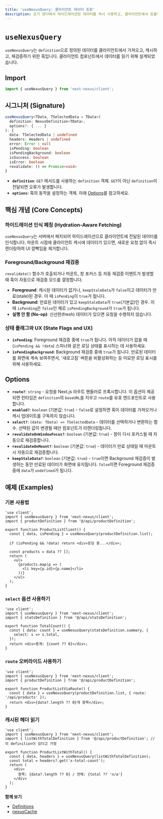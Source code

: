 ```yaml
---
title: 'useNexusQuery: 클라이언트 데이터 조회'
description: 초기 렌더에서 하이드레이션된 데이터를 즉시 사용하고, 클라이언트에서 효율적으로 재검증하는 방법을 useNexusQuery로 알아보세요.
---
```


# `useNexusQuery`

`useNexusQuery`는 `definition`으로 정의된 데이터를 클라이언트에서 가져오고, 캐시하고, 재검증하기 위한 훅입니다. 클라이언트 컴포넌트에서 데이터를 읽기 위해 설계되었습니다.

## Import

```ts path=null start=null
import { useNexusQuery } from 'next-nexus/client';
```

## 시그니처 (Signature)

```ts path=null start=null
useNexusQuery<TData, TSelectedData = TData>(
  definition: NexusDefinition<TData>,
  options?: { ... }
): {
  data: TSelectedData | undefined
  headers: Headers | undefined
  error: Error | null
  isPending: boolean
  isPendingBackground: boolean
  isSuccess: boolean
  isError: boolean
  revalidate: () => Promise<void>
}
```
- **`definition`**: `GET` 메서드를 사용하는 `definition` 객체. `GET`이 아닌 `definition`이 전달되면 오류가 발생합니다.
- **`options`**: 훅의 동작을 설정하는 객체. 아래 [Options](#options)를 참고하세요.

## 핵심 개념 (Core Concepts)

### 하이드레이션 인식 페칭 (Hydration-Aware Fetching)
`useNexusQuery`는 서버에서 페치되어 하이드레이션으로 클라이언트에 전달된 데이터를 인식합니다. 마운트 시점에 클라이언트 캐시에 데이터가 있으면, 새로운 요청 없이 즉시 렌더링하여 UI 깜빡임을 제거합니다.

### Foreground/Background 재검증
`revalidate()` 함수가 호출되거나 마운트, 창 포커스 등 자동 재검증 이벤트가 발생할 때 훅이 자동으로 재검증 모드를 결정합니다.
- **Foreground**: 캐시된 데이터가 없거나, `keepStaleData`가 `false`이고 데이터가 만료(stale)된 경우. 이 때 `isPending`이 `true`가 됩니다.
- **Background**: 만료된 데이터가 있고 `keepStaleData`가 `true`(기본값)인 경우. 이 때 `isPending`은 `false`인 채로 `isPendingBackground`가 `true`가 됩니다.
- **실행 안 함 (No-op)**: 신선한(fresh) 데이터가 있으면 요청을 수행하지 않습니다.

### 상태 플래그와 UX (State Flags and UX)
- **`isPending`**: Foreground 재검증 중에 `true`가 됩니다. 아직 데이터가 없을 때(`isPending && !data`) 스피너와 같은 로딩 상태를 표시하는 데 사용하세요.
- **`isPendingBackground`**: Background 재검증 중에 `true`가 됩니다. 만료된 데이터를 화면에 계속 보여주면서, '새로고침' 버튼을 비활성화하는 등 미묘한 로딩 표시를 위해 사용하세요.

## Options

- **`route?`**: `string` - 요청을 Next.js 라우트 핸들러로 프록시합니다. 이 옵션이 제공되면 런타임은 `definition`의 `baseURL`을 지우고 `route`를 유효 엔드포인트로 사용합니다.
- **`enabled?`**: `boolean` (기본값: `true`) - `false`로 설정하면 훅이 데이터를 가져오거나 캐시 업데이트를 구독하지 않습니다.
- **`select?`**: `(data: TData) => TSelectedData` - 데이터를 선택하거나 변환하는 함수. 선택된 값이 변경될 때만 컴포넌트가 리렌더링됩니다.
- **`revalidateOnWindowFocus?`**: `boolean` (기본값: `true`) - 창이 다시 포커스될 때 자동으로 재검증합니다.
- **`revalidateOnMount?`**: `boolean` (기본값: `true`) - 데이터가 만료 상태일 때 마운트 시 자동으로 재검증합니다.
- **`keepStaleData?`**: `boolean` (기본값: `true`) - `true`이면 Background 재검증이 발생하는 동안 만료된 데이터가 화면에 유지됩니다. `false`이면 Foreground 재검증 중에 `data`가 `undefined`가 됩니다.

## 예제 (Examples)

### 기본 사용법

```tsx path=null start=null
'use client';
import { useNexusQuery } from 'next-nexus/client';
import { productDefinition } from '@/api/productDefinition';

export function ProductListClient() {
  const { data, isPending } = useNexusQuery(productDefinition.list);
  
  if (isPending && !data) return <div>로딩 중...</div>;

  const products = data ?? [];
  return (
    <ul>
      {products.map(p => (
        <li key={p.id}>{p.name}</li>
      ))}
    </ul>
  );
}
```

### `select` 옵션 사용하기

```tsx path=null start=null
'use client';
import { useNexusQuery } from 'next-nexus/client';
import { statsDefinition } from '@/api/statsDefinition';

export function TotalCount() {
  const { data: count } = useNexusQuery(statsDefinition.summary, {
    select: s => s.total,
  });
  return <div>총계: {count ?? 0}</div>;
}
```

### `route` 오버라이드 사용하기

```tsx path=null start=null
'use client';
import { useNexusQuery } from 'next-nexus/client';
import { productDefinition } from '@/api/productDefinition';

export function ProductListViaRoute() {
  const { data } = useNexusQuery(productDefinition.list, { route: '/api/products' });
  return <div>{data?.length ?? 0}개 항목</div>;
}
```

### 캐시된 헤더 읽기

```tsx path=null start=null
'use client';
import { useNexusQuery } from 'next-nexus/client';
import { listWithTotalDefinition } from '@/api/productDefinition'; // 이 definition이 있다고 가정

export function ProductListWithTotal() {
  const { data, headers } = useNexusQuery(listWithTotalDefinition);
  const total = headers?.get('x-total-count');
  return (
    <div>
      항목: {data?.length ?? 0} / 전체: {total ?? 'n/a'}
    </div>
  );
}
```

**함께 보기**
- [Definitions](/ko/api/definitions)
- [nexusCache](/ko/api/nexus-cache)